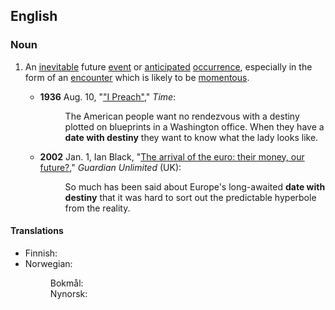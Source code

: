 ==English==

===Noun===
{{en-noun|head=[[date]] [[with]] [[destiny]]|dates with destiny}}

# {{lb|en|idiomatic}} An [[inevitable]] future [[event]] or [[anticipate]]d [[occurrence]], especially in the form of an [[encounter]] which is likely to be [[momentous]].
#* '''1936''' Aug. 10, "[http://www.time.com/time/magazine/article/0,9171,762277,00.html "I Preach"]," ''Time'':
#*: The American people want no rendezvous with a destiny plotted on blueprints in a Washington office. When they have a '''date with destiny''' they want to know what the lady looks like.
#* '''2002''' Jan. 1, Ian Black, "[http://www.guardian.co.uk/euro/story/0,11306,626460,00.html The arrival of the euro: their money, our future?]," ''Guardian Unlimited'' (UK):
#*: So much has been said about Europe's long-awaited '''date with destiny''' that it was hard to sort out the predictable hyperbole from the reality.

====Translations====
{{trans-top|inevitable or anticipated event}}
* Finnish: {{t|fi|kohtalonhetki}}
* Norwegian:
*: Bokmål: {{t|nb|skjebnemøte|n}}
*: Nynorsk: {{t|nn|skjebnemøte|n}}
{{trans-mid}}
{{trans-bottom}}
